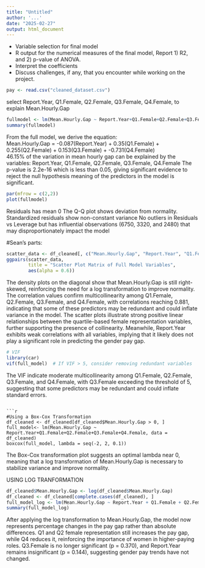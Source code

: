 ```yaml
---
title: "Untitled"
author: '...'
date: "2025-02-27"
output: html_document
---
```


- Variable selection for final model
- R output for the numerical measures of the final model, Report 1) R2, and 2) p-value of ANOVA.
- Interpret the coefficients
- Discuss challenges, if any, that you encounter while working on the project.


```r
pay <- read.csv("cleaned_dataset.csv")
```

select Report.Year, Q1.Female, Q2.Female, Q3.Female, Q4.Female, to explain Mean.Hourly.Gap
```r
fullmodel <- lm(Mean.Hourly.Gap ~ Report.Year+Q1.Female+Q2.Female+Q3.Female+Q4.Female, data = pay)
summary(fullmodel)
```
From the full model, we derive the equation: \
Mean.Hourly.Gap = -0.087(Report.Year) + 0.35(Q1.Female) + 0.255(Q2.Female) + 0.153(Q3.Female) + -0.731(Q4.Female) \
46.15% of the variation in mean hourly gap can be explained by the variables: Report.Year, Q1.Female, Q2.Female, Q3.Female, Q4.Female
The p-value is 2.2e-16 which is less than 0.05, giving significant evidence to reject the null hypothesis meaning of the predictors in the model is significant.
```r
par(mfrow = c(2,2))
plot(fullmodel)
```
Residuals has mean 0
The Q-Q plot shows deviation from normality.
Standardized residuals show non-constant variance
No outliers in Residuals vs Leverage but has influential observations (6750, 3320, and 2480) that may disproportionately impact the model


#Sean's parts:
```r
scatter_data <- df_cleaned[, c("Mean.Hourly.Gap", "Report.Year", "Q1.Female", "Q2.Female", "Q3.Female", "Q4.Female")]
ggpairs(scatter_data, 
        title = "Scatter Plot Matrix of Full Model Variables",
        aes(alpha = 0.6))
```
The density plots on the diagonal show that Mean.Hourly.Gap is still right-skewed, reinforcing the need for a log transformation to improve normality. The correlation values confirm multicollinearity among Q1.Female, Q2.Female, Q3.Female, and Q4.Female, with correlations reaching 0.881, indicating that some of these predictors may be redundant and could inflate variance in the model. The scatter plots illustrate strong positive linear relationships between the quartile-based female representation variables, further supporting the presence of collinearity. Meanwhile, Report.Year exhibits weak correlations with all variables, implying that it likely does not play a significant role in predicting the gender pay gap.



```r
# VIF
library(car)
vif(full_model)  # If VIF > 5, consider removing redundant variables
```
The VIF indicate moderate multicollinearity among Q1.Female, Q2.Female, Q3.Female, and Q4.Female, with Q3.Female exceeding the threshold of 5, suggesting that some predictors may be redundant and could inflate standard errors.
```

```r
#Using a Box-Cox Transformation 
df_cleaned <- df_cleaned[df_cleaned$Mean.Hourly.Gap > 0, ]
full_model<- lm(Mean.Hourly.Gap ~ Report.Year+Q1.Female+Q2.Female+Q3.Female+Q4.Female, data = df_cleaned)
boxcox(full_model, lambda = seq(-2, 2, 0.1))
```

The Box-Cox transformation plot suggests an optimal lambda near 0, meaning that a log transformation of Mean.Hourly.Gap is necessary to stabilize variance and improve normality.


USING LOG TRANFORMATION
```r
df_cleaned$Mean.Hourly.Gap <- log(df_cleaned$Mean.Hourly.Gap)
df_cleaned <- df_cleaned[complete.cases(df_cleaned), ]
full_model_log <- lm(Mean.Hourly.Gap ~ Report.Year + Q1.Female + Q2.Female + Q3.Female + Q4.Female, data = df_cleaned)
summary(full_model_log)
```
After applying the log transformation to Mean.Hourly.Gap, the model now represents percentage changes in the pay gap rather than absolute differences. Q1 and Q2 female representation still increases the pay gap, while Q4 reduces it, reinforcing the importance of women in higher-paying roles. Q3.Female is no longer significant (p = 0.370), and Report.Year remains insignificant (p = 0.144), suggesting gender pay trends have not changed. 

